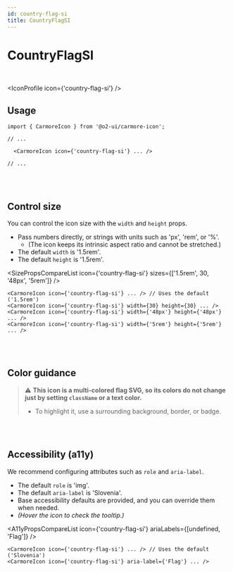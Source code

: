 ```yaml
---
id: country-flag-si
title: CountryFlagSI
---
```




# CountryFlagSI

<br />

<IconProfile icon={'country-flag-si'} />

## Usage

```tsx
import { CarmoreIcon } from '@o2-ui/carmore-icon';

// ...

  <CarmoreIcon icon={'country-flag-si'} ... />

// ...
```

<br />
<br />

## Control size

You can control the icon size with the `width` and `height` props.

- Pass numbers directly, or strings with units such as 'px', 'rem', or '%'.
  - (The icon keeps its intrinsic aspect ratio and cannot be stretched.)
- The default `width` is '1.5rem'.
- The default `height` is '1.5rem'.

<SizePropsCompareList icon={'country-flag-si'} sizes={['1.5rem', 30, '48px', '5rem']} />

```tsx
<CarmoreIcon icon={'country-flag-si'} ... /> // Uses the default ('1.5rem')
<CarmoreIcon icon={'country-flag-si'} width={30} height={30} ... />
<CarmoreIcon icon={'country-flag-si'} width={'48px'} height={'48px'} ... />
<CarmoreIcon icon={'country-flag-si'} width={'5rem'} height={'5rem'} ... />
```

<br />
<br />

## Color guidance

> ⚠️ <b>This icon is a multi-colored flag SVG, so its colors do not change just by setting `className` or a text color.</b>
>
> - To highlight it, use a surrounding background, border, or badge.

<br />
<br />

## Accessibility (a11y)

We recommend configuring attributes such as `role` and `aria-label`.

- The default `role` is 'img'.
- The default `aria-label` is 'Slovenia'.
- Base accessibility defaults are provided, and you can override them when needed.
- _(Hover the icon to check the tooltip.)_

<A11yPropsCompareList icon={'country-flag-si'} ariaLabels={[undefined, 'Flag']} />

```tsx
<CarmoreIcon icon={'country-flag-si'} ... /> // Uses the default ('Slovenia')
<CarmoreIcon icon={'country-flag-si'} aria-label={'Flag'} ... />
```
